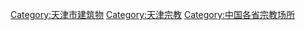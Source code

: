 {{Commonscat|Religious buildings in Tianjin}}

[[Category:天津市建筑物|Category:天津市建筑物]]
[[Category:天津宗教|Category:天津宗教]]
[[Category:中国各省宗教场所|Category:中国各省宗教场所]]